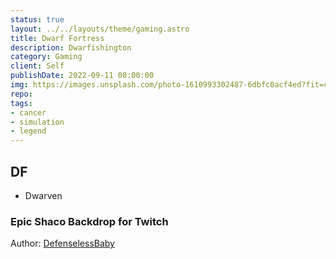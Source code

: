 ```yaml
---
status: true
layout: ../../layouts/theme/gaming.astro
title: Dwarf Fortress
description: Dwarfishington
category: Gaming
client: Self
publishDate: 2022-09-11 00:00:00
img: https://images.unsplash.com/photo-1610993302487-6dbfc0acf4ed?fit=crop&w=1400&h=700&q=75
repo:
tags:
- cancer
- simulation
- legend
---
```


## DF

- Dwarven

### Epic Shaco Backdrop for Twitch

Author: [DefenselessBaby](https://www.reddit.com/r/shacomains/comments/zhntii/shaco_live_wallpaper_by_defencelessbaby_enjoy/)
